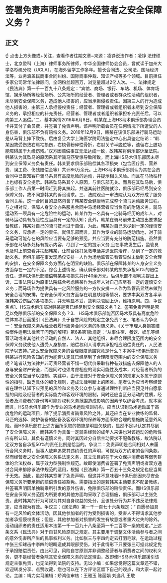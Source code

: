 # 签署免责声明能否免除经营者之安全保障义务？
## 正文
☝ 点击上方头像或+关注，查看作者往期文章~来源：凌铮说法作者：凌铮 法律硕士，北京盈科（上海）律师事务所律师，中华全国律师协会会员，曾就读于加州大学洛杉矶分校（UCLA），在海外留学工作多年。擅长合同法、公司法、国际经济法等，业务涵盖民商事合同纠纷、国际商事仲裁、知识产权等多个领域。目前担任多家公司常年法律顾问，全网粉丝超百万，浏览量超过2亿人次。一、法律规定《民法典》第一千一百九十八条规定：“宾馆、商场、银行、车站、机场、体育场馆、娱乐场所等经营场所、公共场所的经营者、管理者或者群众性活动的组织者，未尽到安全保障义务，造成他人损害的，应当承担侵权责任。因第三人的行为造成他人损害的，由第三人承担侵权责任；经营者、管理者或者组织者未尽到安全保障义务的，承担相应的补充责任。经营者、管理者或者组织者承担补充责任后，可以向第三人追偿。”二、基本案情2016年6月8日，韩某在上海HS马术俱乐部办理会员卡并支付了会员费，并签署了免责声明。该声明所载会员在任何情况下所遭受的人身伤害，俱乐部不负有赔偿义务。2016年12月9日，韩某在该俱乐部进行骑马运动是从马背上摔下致伤。后由复旦大学上海医学院司法鉴定中心出具鉴定结论：“韩某因故受伤致右肩袖损伤，右桡骨粉碎性骨折，右肘关节半脱位等，遗留右上肢功能障碍属于九级伤残。”双方因赔偿事宜无法达成一致，故韩某将俱乐部诉至法院。韩某认为其坠马的原因系其所骑马匹受惊导致所致，而上海HS马术俱乐部因未尽到安全保障义务负有责任。韩某要求俱乐部赔偿其各项损失（包含医疗费、营养费、误工费、伤残赔偿金等）共计86万余元。上海HS马术俱乐部则认为其在会员合同中已告知客户骑马系具有高度危险的运动，并提示相关风险。而且在马场栏杆上也标有安全提示。韩某坠马系其个人原因，与俱乐部无关。而且在其坠马后，俱乐部工作人员第一时间赶到将其扶起，并送其前往医院就诊，俱乐部已经尽到安全保障义务，故不同意韩某的诉讼请求。三、法院观点一审法院认为双方形成了服务合同关系，这一合同目的显然包含了韩某安全健康地完成整个骑马运动服务过程。与之相对应，保障人身安全亦系服务合同中马场经营者应当负有的附随义务。骑马运动系一项具有一定危险性的运动，韩某作为一名具有一定骑马经历的成年人，对骑马运动具有危险性应当具有一定的认知；此外，韩某在骑马前未主动提出要求配备教练，韩某对自己的骑马技术过于自信，为此，韩某对自己未尽到一定的谨慎安全义务，应承担一定的责任。就俱乐部而言，其作为专业的骑马运动场地，对于骑马运动可能存在的风险应当要有足够的预见，并应当要有充分的防范措施。虽然俱乐部在马场多处标有提示内容，尽到了一定的提示义务,且在事故发生后，监管员也及时上前查看并扶起韩某，让前台拨打急救电话并送医院治疗，尽到了一定的救助义务。但俱乐部在事发现场仅安排一人作为场地监管员看管显然未做到安全合理的安排，在安全保障义务方面存在明显的缺陷。俱乐部在保障韩某的人身安全义务方面存在一定的不足。综合上述情况，确认俱乐部对韩某的损失承担50%的赔偿责任，遂判决俱乐部赔偿韩某各项损失共计40余万元。后俱乐部不服判决提出上诉，二审法院认为原审法院综合考虑韩某作为成年人对自己应尽有一定的谨慎安全义务；而马场作为提供具有一定风险服务的一方仅安排一人作为监管员显然未做到安全合理的安排，在安全保障义务方面存在明显缺陷等情况，要求本案双方各半承担韩某受伤后的各项损失，并无明显不妥，故判决驳回上诉，维持原判。四、争议焦点1、HS马术俱乐部对韩某是否已经尽到安全保障义务？2、签署免责声明是否足以免除俱乐部的安全保障义务？3、 HS马术俱乐部能否因马术系具有高度危险性体育项目而援引《民法典》关于自甘风险的规定主张免责？五、笔者认为争议一：安全保障义务系经营者履行服务合同义务的附随义务。《关于审理人身损害赔偿案件适用法律若干问题的解释》第6条第1款规定：“从事住宿、餐饮、娱乐等经营活动或者其他社会活动的自然人、法人、其他组织，未尽合理限度范围内的安全保障义务致使他人遭受人身损害，赔偿权利人请求其承担相应赔偿责任的，人民法院予以支持。”那么安全保障义务的合理限度范围究竟是什么？本案中HS俱乐部对韩某进行风险告知的行为能否认定其已经尽到了合理限度范围内的安全保障义务呢？笔者认为法律并非苛责经营者不惜一切代价采取各种有效措施去保障他人的人身与安全财产安全，而是同时也须考虑相应的现实可能性及成本，对经营者所负的安全义务应当予以控制。实践中，由于法律对于安全保障义务的规定大多属于原则性的指引，缺乏具体的细化规则，造成法律判断上的困难。笔者认为应当考察经营者在理性认知下应预见的风险和义务及公众参与者通过理性判断应当预见并自愿承担的风险及经营者的实际能力和客观环境的限制，同时还应当区分活动的性质，经营者及消费者的身份等可能对权利义务范围造成影响的因素予以综合考虑。就本案而言，HS马术俱乐部作为专业的马术运动培训机构，应当认识到马术运动属于高度危险的运动项目，除了提示消费者骑乘风险之外，其还应当在专业教练的监督、马匹的选择、防护装备的配备及客观环境的保养等方面采取合理的措施防范意外风险。而HS俱乐部在上述方面所采取的措施是明显欠缺的，显然不足以认定其尽到了安全保障义务。而韩某作为具备一定骑乘经验的成年人来讲也对该运动的危险性应有所认知，其负有谨慎义务，同时其因过分自信主动要求不配备教练，故法院认定双方各自承担50%的责任比例是恰当的。争议二：免责声明是合同相对人未履行合同义务时，当事人放弃追究其违约责任的声明，可视为双方约定的合同条款。然而经营者之安全保障义务系法定义务，其立法目的在于大众保护消费者等弱势群体的合法权益，属于效力型强制性规范。故即使消费者签署了免责声明或者双方通过合同来排除该法律规范的适用，根据《民法典》第一百五十三条之规定也应当属于无效。因此，虽然韩某签署了免责声明，但这并不意味着HS俱乐部因未尽安全保障义务所要承担的赔偿责任被豁免。需要指出的是若韩某主动要求不配备教练，并签署声明因单独骑乘所引发的意外伤害，免除俱乐部的赔偿责任。而HS俱乐部在安全保障义务范围内所要求的其他方面均采取了合理措施，俱乐部可以主张免责。此时韩某的行为可视为其对自身权益的处分，且该处分行为并不违反法律规定，应当视为有效。争议三：《民法典》第一千一百七十六条规定：“ 自愿参加具有一定风险的文体活动，因其他参加者的行为受到损害的，受害人不得请求其他参加者承担侵权责任；但是，其他参加者对损害的发生有故意或者重大过失的除外。活动组织者的责任适用本法第一千一百九十八条至第一千二百零一条的规定。”上述条文系《民法典》对于自甘风险原则之规定。其主要用于调整文体活动参与者之间的意外伤害所产生的民事权利义务。比如张三与李四约定去打羽毛球，在运动过程中张三扣球击中李四的眼睛造成其眼部受伤，对于此情形下只要张三可据此规定免于承担赔偿责任。由此可见，风险自甘原则并非调整经营者与消费者之间的权利义务，更不是经营者免除其安全保障义务的法定理由，故即使HS马术俱乐部援引该规定主张免责，也无法得到法院的支持。无讼小编：如果您觉得这篇文章还不错，欢迎转发分享、点赞收藏，您也可以在下方评论区留下自己的观点，和大家一起讨论。主编：靖力实习编辑：矫鸿佳审核：王雅玉 陈丽娟 刘逸凡 王敬